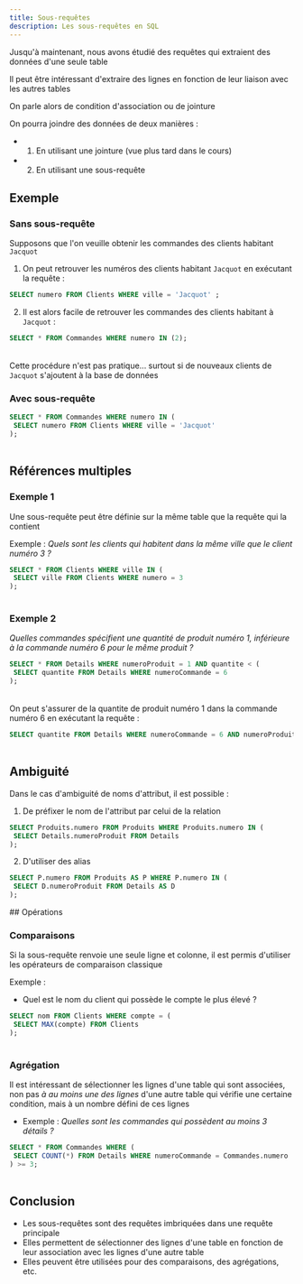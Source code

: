 ```yaml
---
title: Sous-requêtes
description: Les sous-requêtes en SQL
---
```



<Slide title="Les sous-requêtes">

Jusqu'à maintenant, nous avons étudié des requêtes qui extraient des données d'une seule table

Il peut être intéressant d'extraire des lignes en fonction de leur liaison avec les autres tables

On parle alors de condition d'association ou de jointure

On pourra joindre des données de deux manières :
 * 1. En utilisant une jointure (vue plus tard dans le cours)
 * 2. En utilisant une sous-requête

</Slide>
<Slide>

## Exemple

### Sans sous-requête

Supposons que l'on veuille obtenir les commandes des clients habitant `Jacquot`

1. On peut retrouver les numéros des clients habitant `Jacquot` en exécutant la requête :

```sql
SELECT numero FROM Clients WHERE ville = 'Jacquot' ;
```

<Table
 sqliteDB="public/sample/ecommerce/ecommerce-fr-erd-v2.sqlite"
 title="Clients"
 query="
SELECT numero FROM Clients WHERE ville = 'Jacquot' ;
"
/>

2. Il est alors facile de retrouver les commandes des clients habitant à `Jacquot` :

```sql
SELECT * FROM Commandes WHERE numero IN (2);
```

<Table
 sqliteDB="public/sample/ecommerce/ecommerce-fr-erd-v2.sqlite"
 title="Clients"
 query="
SELECT * FROM Commandes WHERE numero IN (2);
"
/>

Cette procédure n'est pas pratique... surtout si de nouveaux clients de `Jacquot` s'ajoutent à la base de données

</Slide>
<Slide>

### Avec sous-requête

```sql
SELECT * FROM Commandes WHERE numero IN (
 SELECT numero FROM Clients WHERE ville = 'Jacquot'
);
```

<Table
 sqliteDB="public/sample/ecommerce/ecommerce-fr-erd-v2.sqlite"
 title="Clients"
 query="
SELECT * FROM Commandes WHERE numero IN (
 SELECT numero FROM Clients WHERE ville = 'Jacquot'
);
"
/>

</Slide>

## Références multiples

<Slide title="Références multiples">

### Exemple 1

Une sous-requête peut être définie sur la même table que la requête qui la contient

Exemple : _Quels sont les clients qui habitent dans la même ville que le client numéro 3 ?_

```sql
SELECT * FROM Clients WHERE ville IN (
 SELECT ville FROM Clients WHERE numero = 3
);
```

<Table
 sqliteDB="public/sample/ecommerce/ecommerce-fr-erd-v2.sqlite"
 title="Clients"
 query="
SELECT * FROM Clients WHERE ville IN (
 SELECT ville FROM Clients WHERE numero = 3
);
"
/>

</Slide>
<Slide title="Références multiples">

### Exemple 2

_Quelles commandes spécifient une quantité de produit numéro 1, inférieure à la commande numéro 6 pour le même produit ?_

```sql
SELECT * FROM Details WHERE numeroProduit = 1 AND quantite < (
 SELECT quantite FROM Details WHERE numeroCommande = 6
);
```

<Table
 sqliteDB="public/sample/ecommerce/ecommerce-fr-erd-v2.sqlite"
 title="Commandes"
 query="
SELECT * FROM Details WHERE numeroProduit = 1 AND quantite < (
 SELECT quantite FROM Details WHERE numeroCommande = 6
);
"
/>

On peut s'assurer de la quantite de produit numéro 1 dans la commande numéro 6 en exécutant la requête :

```sql
SELECT quantite FROM Details WHERE numeroCommande = 6 AND numeroProduit = 1;
```

<Table
 sqliteDB="public/sample/ecommerce/ecommerce-fr-erd-v2.sqlite"
 title="Commandes"
 query="
  SELECT quantite FROM Details WHERE numeroCommande = 6 AND numeroProduit = 1;
 "
/>

</Slide>
<Slide>

## Ambiguité

Dans le cas d'ambiguité de noms d'attribut, il est possible :

1. De préfixer le nom de l'attribut par celui de la relation

```sql
SELECT Produits.numero FROM Produits WHERE Produits.numero IN (
 SELECT Details.numeroProduit FROM Details
);
```

2. D'utiliser des alias

```sql
SELECT P.numero FROM Produits AS P WHERE P.numero IN (
 SELECT D.numeroProduit FROM Details AS D
);
```

</Slide>
## Opérations 
<Slide title="Opérations">

### Comparaisons

Si la sous-requête renvoie une seule ligne et colonne, il est permis d'utiliser les opérateurs de comparaison classique

Exemple :

* Quel est le nom du client qui possède le compte le plus élevé ?

```sql
SELECT nom FROM Clients WHERE compte = (
 SELECT MAX(compte) FROM Clients
);
```

<Table
 sqliteDB="public/sample/ecommerce/ecommerce-fr-erd-v2.sqlite"
 title="Clients"
 query="
SELECT nom FROM Clients WHERE compte = (
 SELECT MAX(compte) FROM Clients
);
"
/>

</Slide>
<Slide title="Opérations">

### Agrégation

Il est intéressant de sélectionner les lignes d'une table qui sont associées, non pas _à au moins une des lignes_ d'une autre table qui vérifie une certaine condition, mais à un nombre défini de ces lignes

* Exemple : _Quelles sont les commandes qui possèdent au moins 3 détails ?_

```sql
SELECT * FROM Commandes WHERE (
 SELECT COUNT(*) FROM Details WHERE numeroCommande = Commandes.numero
) >= 3;
```

<Table
 sqliteDB="public/sample/ecommerce/ecommerce-fr-erd-v2.sqlite"
 title="Commandes"
 query="
SELECT * FROM Commandes WHERE (
 SELECT COUNT(*) FROM Details WHERE numeroCommande = Commandes.numero
) >= 3;
"
/>

</Slide>
<Slide>

## Conclusion

* Les sous-requêtes sont des requêtes imbriquées dans une requête principale
* Elles permettent de sélectionner des lignes d'une table en fonction de leur association avec les lignes d'une autre table
* Elles peuvent être utilisées pour des comparaisons, des agrégations, etc.

</Slide>
